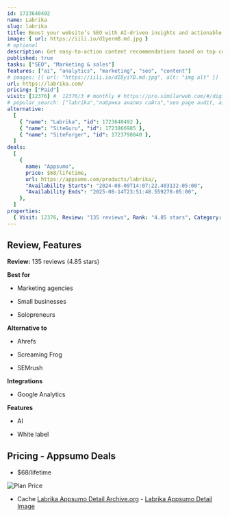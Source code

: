 ```yaml
---
id: 1723640492
name: Labrika
slug: labrika
title: Boost your website’s SEO with AI-driven insights and actionable recommendations
image: { url: https://iili.io/d1yermB.md.jpg }
# optional
description: Get easy-to-action content recommendations based on top competitorsTrack your site’s SEO performance with detailed reports and advanced rank checking
published: true
tasks: ["SEO", "Marketing & sales"]
features: ["ai", "analytics", "marketing", "seo", "content"]
# images: [{ url: "https://iili.io/dI8yiYB.md.jpg", alt: "img alt" }]
url: https://labrika.com/
pricing: ["Paid"]
visit: [12376] #  12376/3 # monthly # https://pro.similarweb.com/#/digitalsuite/websiteanalysis/home
# popular_search: ["labrika","лабрика анализ сайта","seo page audit, ai","ai led seo analyst","grid.upgrade"]
alternative:
  [
    { "name": "Labrika", "id": 1723640492 },
    { "name": "SiteGuru", "id": 1723866985 },
    { "name": "SiteForger", "id": 1723798840 },
  ]
deals:
  [
    {
      name: "Appsumo",
      price: $68/lifetime,
      url: https://appsumo.com/products/labrika/,
      "Availability Starts": "2024-08-09T14:07:22.403132-05:00",
      "Availability Ends": "2025-08-14T23:51:48.559278-05:00",
    },
  ]
properties:
  { Visit: 12376, Review: "135 reviews", Rank: "4.85 stars", Category: "SEO" }
---
```


## Review, Features

**Review:** 135 reviews (4.85 stars)

**Best for**

- Marketing agencies

- Small businesses

- Solopreneurs

**Alternative to**

- Ahrefs

- Screaming Frog

- SEMrush

**Integrations**

- Google Analytics

**Features**

- AI

- White label

## Pricing - Appsumo Deals

- $68/lifetime

<Img src="https://iili.io/dE0NtLX.png" alt="Plan Price" />

- Cache [Labrika Appsumo Detail Archive.org](https://web.archive.org/web/*/https://appsumo.com/products/labrika/) - [Labrika Appsumo Detail Image](https://iili.io/dE0OSu2.png)
